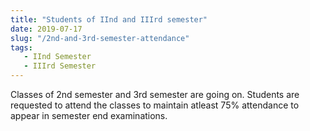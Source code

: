 ```yaml
---
title: "Students of IInd and IIIrd semester"
date: 2019-07-17
slug: "/2nd-and-3rd-semester-attendance"
tags: 
   - IInd Semester
   - IIIrd Semester
---
```


Classes of 2nd semester and 3rd semester are going on. Students are requested to attend the classes to maintain atleast 75% attendance to appear in semester end examinations.
